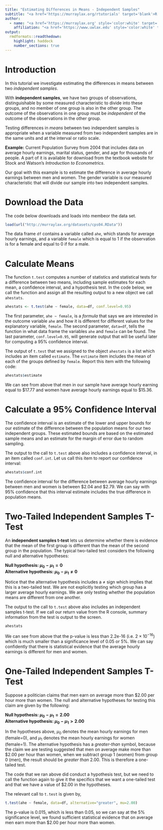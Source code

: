 ```yaml
---
title: "Estimating Differences in Means - Independent Samples"
subtitle: "<a href='https://murraylax.org/rtutorials' target='blank'>R Tutorials for Applied Statistics</a>"
author: 
  - name: "<a href='https://murraylax.org' style='color:white' target='blank'>James M. Murray, Ph.D.</a>"
    affiliation: "<a href='https://www.uwlax.edu' style='color:white' target='blank'>University of Wisconsin - La Crosse</a><br/><a href='https://murraylax.org/rtutorials' style='color:white; font-weight: bold;' target='blank'>R Tutorials for Applied Statistics</a>"
output:
  rmdformats::readthedown:
    highlight: haddock
    number_sections: true
---
```


# Introduction

In this tutorial we investigate estimating the differences in means between two *independent samples*. 

With **independent samples**, we have two groups of observations, distinguishable by some measured characteristic to divide into these groups, and no member of one group is also in the other group.  The outcome of the observations in one group must be *independent* of the outcome of the observations in the other group.  

Testing differences in *means* between two independent samples is appropriate when a variable measured from two independent samples are in the same units and at the interval or ratio scale.

**Example:** Current Population Survey from 2004 that includes data on average hourly earnings, marital status, gender, and age for thousands of people.  A part of it is available for download from the textbook website for Stock and Watson's *Introduction to Econometrics*.

Our goal with this example is to estimate the difference in average hourly earnings between men and women.  The gender variable is our measured characteristic that will divide our sample into two independent samples.

# Download the Data

The code below downloads and loads into membeor the data set.

```r
load(url("http://murraylax.org/datasets/cps04.RData"))
```

The data frame `df` contains a variable called `ahe`, which stands for average hourly earnings, and a variable `female` which is equal to 1 if the observation is for a female and equal to 0 if for a male.

# Calculate Means 

The function `t.test` computes a number of statistics and statistical tests for a difference between two means, including sample estimates for each mean, a confidence interval, and a hypothesis test.  In the code below, we call the  function and assign all the resulting output to a new object we call `ahestats`.

```r
ahestats <- t.test(ahe ~ female, data=df, conf.level=0.95)
```

The first parameter, `ahe ~ female`, is a *formula* that says we are interested in the outcome variable `ahe` and how it is different for different values for the explanatory variable, `female`.  The second parameter, `data=df`, tells the function in what data frame the variables `ahe` and `female` can be found.  The last parameter, `conf.level=0.95`, will generate output that will be useful later for computing a 95% confidence interval. 

The output of `t.test` that we assigned to the object `ahestats` is a list which includes an item called `estimate`.  The `estimate` item includes the mean of each of the groups defined by `female`.  Report this item with the following code:

```r
ahestats$estimate
```

We can see from above that men in our sample have average hourly earning equal to \$17.77 and women have average hourly earnings equal to \$15.36.

# Calculate a 95% Confidence Interval 

The confidence interval is an estimate of the lower and upper bounds for our estimate of the difference between the population means for our two independent groups. These estimated bounds are based on the estimated sample means and an estimate for the margin of error due to random sampling.  

The output to the call to `t.test` above also includes a confidence interval, in an item called `conf.int`.  Let us call this item to report our confidence interval:

```r
ahestats$conf.int
```

The confidence interval for the difference between average hourly earnings between men and women is between \$2.04 and \$2.79.  We can say with 95% confidence that this interval estimate includes the true difference in population means.

# Two-Tailed Independent Samples T-Test #
An **independent samples t-test** lets us determine whether there is evidence that the mean of the first group is different than the mean of the second group in the population.  The typical two-tailed test considers the following null and alternative hypotheses:

**Null hypothesis: $\mu_0-\mu_1=0$   
Alternative hypothesis: $\mu_0-\mu_1\neq 0$**

Notice that the alternative hypothesis includes a $\neq$ sign which implies that this is a two-tailed test.  We are not explicitly testing which group has a larger average hourly earnings.  We are only testing whether the population means are different from one another.  

The output to the call to `t.test` above also includes an independent samples t-test.  If we call our return value from the R console, summary information from the test is output to the screen.

```r
ahestats
```

We can see from above that the p-value is less than 2.2e-16 (i.e. $2 \times 10^{-16}$) which is much smaller than a significance level of 0.05 or 5\%.  We can say confidently that there is statistical evidence that the average hourly earnings is different for men and women.

# One-Tailed Independent Samples T-Test 

Suppose a politician claims that men earn on average more than $2.00 per hour more than women.  The null and alternative hypotheses for testing this claim are given by the following:

**Null hypothesis: $\mu_0 - \mu_1 = 2.00$   
Alternative hypothesis: $\mu_0 - \mu_1 > 2.00$**

In the hypotheses above, $\mu_0$ denotes the mean hourly earnings for men (female=0), and $\mu_1$ denotes the mean hourly earnings for women (female=1).  The alternative hypothesis has a *greater-than* symbol, because the claim we are testing suggested that men on average make more than \$2.00 per hour than women, when we subtract group 1 (women) from group 0 (men), the result should be *greater than* 2.00.  This is therefore a one-tailed test.

The code that we ran above did conduct a hypothesis test, but we need to call the function again to give it the specifics that we want a one-tailed test and that we have a value of \$2.00 in the hypotheses. 

The relevant call to `t.test` is given by,

```r
t.test(ahe ~ female, data=df, alternative="greater", mu=2.00)
```

The p-value is 0.015, which is less than 0.05, so we can say at the 5% significance level, we found sufficient statistical evidence that on average men earn more than $2.00 per hour more than women.